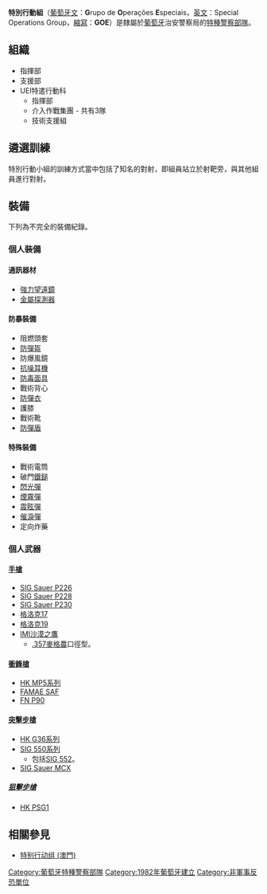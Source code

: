 {{NoteTA
|G1=Firearms
|G2=Military
|G3=長度單位
|G4=地區用語
|G5=地名
}}
{{Infobox law enforcement agency
|unit_name= 特别行动组<br />{{lang|pl|Grupo de Operações Especiais}}
|image= 
|caption= 
|country= {{POR}}
|type= [[特種警察部隊|特種警察部隊]]
|branch= 葡萄牙治安警察局
|dates= 1982年3月29日—
|specialization= 應付重型武裝罪犯、[[拯救人質|拯救人質]]、[[反恐|反恐]]、[[要員保護|要員保護]]及[[特別行動|特別行動]]等
|command_structure= 
|size= 逾210名
|current_commander=  
|garrison= 
|ceremonial_chief=
|nickname= 
|motto= Última Razão（最後的原因）
|colors= [[黑色|黑色]]
|march=
|mascot= 
|battles= 
|notable_commanders= 
|anniversaries= 
|decorations=
|identification_symbol=
|identification_symbol_label=
}}

'''特別行動組'''（[[葡萄牙文|葡萄牙文]]：'''G'''rupo de '''O'''perações '''E'''speciais，[[英文|英文]]：Special Operations Group，[[縮寫|縮寫]]：'''GOE'''）是隸屬於[[葡萄牙|葡萄牙]]治安警察局的[[特種警察部隊|特種警察部隊]]。

== 組織 ==
*指揮部
*支援部
*UEI特遣行動科
**指揮部
**介入作戰集團 - 共有3隊 
**技術支援組

==遴選訓練==
特別行動小組的訓練方式當中包括了知名的對射，即組員站立於射靶旁，與其他組員進行對射。

== 裝備 ==
下列為不完全的裝備紀錄。

===個人裝備===

==== 通訊器材 ====
*[[強力望遠鏡|強力望遠鏡]]
*[[金屬探測器|金屬探測器]]

==== 防暴裝備 ====
*阻燃頭套
*[[戰術頭盔|防彈盔]]
*防爆風鏡
*[[抗噪耳機|抗噪耳機]]
*[[防毒面具|防毒面具]]
*戰術背心
*[[防彈衣|防彈衣]]
*護膝
*戰術靴
*[[防彈盾|防彈盾]]
====特殊裝備====
*戰術電筒
*破門[[鐵鎚|鐵鎚]]
*[[閃光彈|閃光彈]]
*[[煙霧彈|煙霧彈]]
*[[震眩彈|震眩彈]]
*[[催淚彈|催淚彈]]
*定向炸藥

=== 個人武器 ===
==== [[手槍|手槍]] ====
* [[SIG_P226半自動手槍|SIG Sauer P226]]
* [[SIG_P228半自動手槍|SIG Sauer P228]]
* [[SIG_P230手槍|SIG Sauer P230]]
* [[格洛克17|格洛克17]]
* [[格洛克19|格洛克19]]
* [[沙漠之鷹手枪|IMI沙漠之鷹]]
** [[.357麥格農|.357麥格農]]口徑型。

==== [[衝鋒槍|衝鋒槍]] ====       
* [[HK_MP5衝鋒槍|HK MP5系列]]
* [[FAMAE_SAF衝鋒槍|FAMAE SAF]]
* [[FN_P90衝鋒槍|FN P90]]

==== [[突擊步槍|突擊步槍]] ====
* [[HK_G36突擊步槍|HK G36系列]] 
* [[SIG_SG_550突擊步槍|SIG 550系列]]
** 包括[[SIG_SG_552卡賓槍|SIG 552]]。
* [[SIG_MCX突擊步槍|SIG Sauer MCX]]

===== [[狙擊步槍|狙擊步槍]] =====
* [[HK_PSG1狙擊步槍|HK PSG1]]

==相關參見==
*[[特别行动组_(澳門)|特别行动组 (澳門)]]

[[Category:葡萄牙特種警察部隊|Category:葡萄牙特種警察部隊]]
[[Category:1982年葡萄牙建立|Category:1982年葡萄牙建立]]
[[Category:非軍事反恐單位|Category:非軍事反恐單位]]